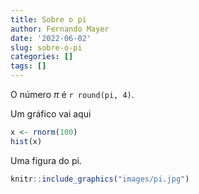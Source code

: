 ```yaml
---
title: Sobre o pi
author: Fernando Mayer
date: '2022-06-02'
slug: sobre-o-pi
categories: []
tags: []
---
```


O número $\pi$ é `r round(pi, 4)`.

Um gráfico vai aqui

```r
x <- rnorm(100)
hist(x)
```

Uma figura do pi.

```r
knitr::include_graphics("images/pi.jpg")
```





